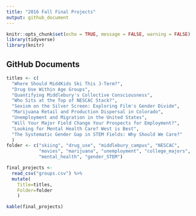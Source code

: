 ```yaml
---
title: "2016 Fall Final Projects"
output: github_document
---
```


```r
knitr::opts_chunk$set(echo = TRUE, message = FALSE, warning = FALSE)
library(tidyverse)
library(knitr)
```


## GitHub Documents

```r
titles <- c(
  "Where Should MiddKids Ski This J-Term?",
  "Drug Use Within Age Groups",
  "Quantifying Middlebury's Collective Consciousness",
  "Who Sits at the Top of NESCAC Stack?",
  "Sexism on the Silver Screen: Exploring Film's Gender Divide",
  "Marijuana Retail and Production Dispersal in Colorado",
  "Unemployment and Migration in the United States",
  "Will Your Major Field Change Your Prospects for Employment?",
  "Looking for Mental Health Care? West is Best",
  "The Systematic Gender Gap in STEM Fields: Why Should We Care?"
  )
folder <- c("skiing", "drug_use", "middlebury_campus", "NESCAC",
            "movies", "marijuana", "unemployment", "college_majors",
            "mental_health", "gender_STEM")

final_projects <- 
  read_csv("groups.csv") %>%
  mutate(
    Title=titles,
    Folder=folder
    )

kable(final_projects)
```

